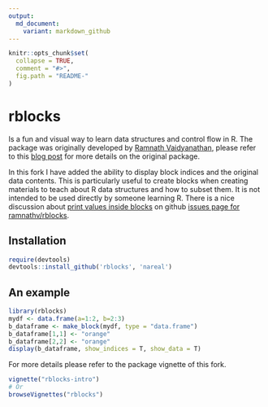 ```yaml
---
output:
  md_document:
    variant: markdown_github
---
```


<!-- README.md is generated from README.Rmd. Please edit that file -->

```r
knitr::opts_chunk$set(
  collapse = TRUE,
  comment = "#>",
  fig.path = "README-"
)
```

# rblocks

Is a fun and visual way to learn data structures and control flow in R. The package was originally developed by [Ramnath Vaidyanathan](http://ramnathv.github.io/), please refer to this [blog post](http://ramnathv.github.io/posts/rblocks-pkg) for more details on the original package.

In this fork I have added the ability to display block indices and the original data contents. This is particularly useful to create blocks when creating materials to teach about R data structures and how to subset them. It is not intended to be used directly by someone learning R. There is a nice discussion about [print values inside blocks](https://github.com/ramnathv/rblocks/issues/1) on github [issues page for ramnathv/rblocks](https://github.com/ramnathv/rblocks/issues).

## Installation

```r
require(devtools)
devtools::install_github('rblocks', 'nareal')
```

## An example

```r
library(rblocks)
mydf <- data.frame(a=1:2, b=2:3)
b_dataframe <- make_block(mydf, type = "data.frame")
b_dataframe[1,1] <- "orange"
b_dataframe[2,2] <- "orange"
display(b_dataframe, show_indices = T, show_data = T)
```

For more details please refer to the package vignette of this fork.

```r
vignette("rblocks-intro")
# Or
browseVignettes("rblocks")
```
